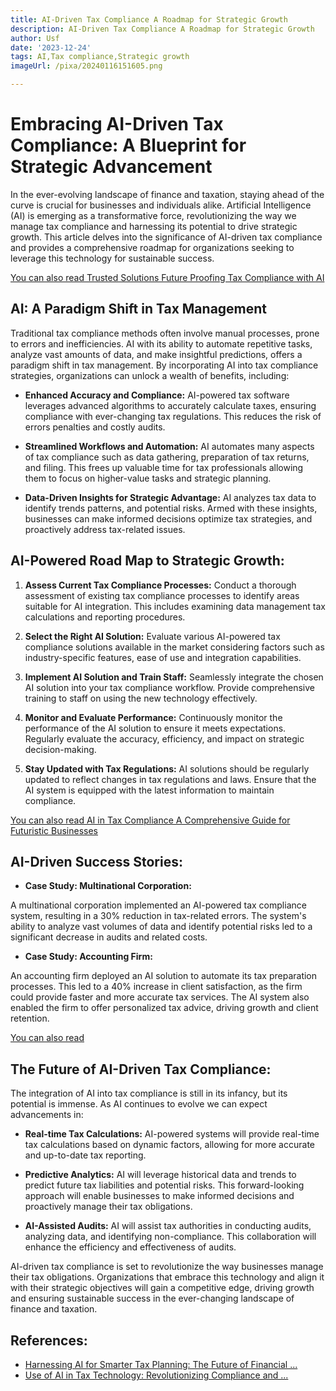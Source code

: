 ```yaml
---
title: AI-Driven Tax Compliance A Roadmap for Strategic Growth
description: AI-Driven Tax Compliance A Roadmap for Strategic Growth
author: Usf
date: '2023-12-24'
tags: AI,Tax compliance,Strategic growth
imageUrl: /pixa/20240116151605.png

---
```

# Embracing AI-Driven Tax Compliance: A Blueprint for Strategic Advancement

In the ever-evolving landscape of finance and taxation, staying ahead  of the curve is crucial for businesses and individuals alike.  Artificial Intelligence (AI)  is emerging as a transformative force, revolutionizing the  way we manage tax compliance  and harnessing its potential to  drive strategic  growth. This article delves into the significance of  AI-driven  tax compliance and provides a comprehensive roadmap for organizations seeking to  leverage this technology for sustainable success.

[You can also read Trusted Solutions Future Proofing Tax  Compliance with AI](Trusted%20Solutions%20Future%20Proofing%20Tax%20Compliance%20with%20AI)


## AI: A  Paradigm Shift in Tax Management

Traditional tax compliance methods often involve  manual processes, prone to errors and inefficiencies. AI with its ability to automate repetitive tasks,  analyze vast amounts of  data, and make insightful predictions, offers  a paradigm shift in tax management. By incorporating AI into tax compliance strategies, organizations can unlock a  wealth of benefits, including:

- **Enhanced Accuracy and Compliance:** AI-powered tax software leverages advanced algorithms  to accurately calculate taxes, ensuring compliance with ever-changing tax regulations. This reduces the risk of errors penalties  and costly audits.

- **Streamlined Workflows  and Automation:**  AI automates many aspects of tax compliance such as data gathering, preparation of tax returns, and filing. This frees up valuable time for tax professionals allowing them to focus  on higher-value tasks and strategic planning.

- **Data-Driven Insights for Strategic Advantage:** AI analyzes tax data to identify trends patterns, and potential risks. Armed with these insights, businesses can make  informed decisions optimize tax strategies, and proactively address tax-related issues.

## AI-Powered Road Map to  Strategic Growth:

1. **Assess Current Tax Compliance  Processes:** Conduct a thorough assessment of existing tax compliance processes  to  identify  areas suitable  for AI integration. This includes examining data management tax calculations and reporting procedures.

2. **Select  the Right AI Solution:** Evaluate various AI-powered tax compliance solutions available in  the market considering factors such as industry-specific features,  ease of  use and integration capabilities.

3.  **Implement AI Solution and  Train Staff:** Seamlessly integrate the chosen  AI solution  into your tax compliance workflow. Provide comprehensive training to  staff on using the new technology effectively.

4. **Monitor and Evaluate Performance:** Continuously monitor the performance of the AI solution to ensure it meets expectations. Regularly evaluate the accuracy,  efficiency, and impact on strategic decision-making.

5. **Stay Updated with Tax Regulations:** AI solutions should  be regularly updated to reflect  changes in tax regulations and laws. Ensure that the AI system is equipped with  the latest information to maintain compliance.

[You can also read AI in Tax  Compliance A Comprehensive Guide for Futuristic Businesses](AI%20in%20Tax%20Compliance%20A%20Comprehensive%20Guide%20for%20Futuristic%20Businesses)


## AI-Driven Success Stories:

- **Case  Study: Multinational Corporation:**

A multinational corporation implemented an AI-powered tax compliance system, resulting in a 30%  reduction in tax-related errors. The system's ability to analyze vast volumes of  data and identify potential risks led to a significant decrease in audits and related costs.

- **Case Study: Accounting Firm:**

An accounting firm deployed an AI solution to automate its tax preparation processes. This led to a 40% increase in client  satisfaction, as the firm could provide faster  and more  accurate tax services.  The AI system also enabled the firm to offer personalized tax advice, driving growth  and client retention.

[You can also read ]()


## The Future of  AI-Driven Tax Compliance:

The integration of AI into tax compliance is still in its infancy, but its potential is immense. As AI continues to evolve we can expect advancements in:

- **Real-time Tax Calculations:**  AI-powered systems  will provide  real-time tax calculations based on dynamic  factors, allowing for more accurate and up-to-date tax reporting.

- **Predictive Analytics:** AI will leverage historical data  and trends to predict future tax liabilities and  potential risks. This forward-looking approach  will enable  businesses to  make informed decisions and proactively manage their tax obligations.

- **AI-Assisted Audits:** AI will assist  tax authorities in  conducting audits,  analyzing data, and identifying non-compliance. This collaboration will enhance the efficiency and effectiveness of  audits.

AI-driven tax  compliance is set to revolutionize the way businesses manage their tax obligations. Organizations that embrace  this technology and align it with their strategic objectives will gain a competitive edge, driving growth and ensuring sustainable success in the ever-changing landscape of finance and taxation.

## References:
- [Harnessing AI for Smarter Tax Planning: The Future of Financial ...](https://medium.com/@mukhtartanimugarba/harnessing-ai-for-smarter-tax-planning-the-future-of-financial-management-3abbe8e00be3)
- [Use of AI in Tax Technology: Revolutionizing Compliance and ...](https://www.linkedin.com/pulse/use-ai-tax-technology-revolutionizing-compliance-efficiency-mobifly)
